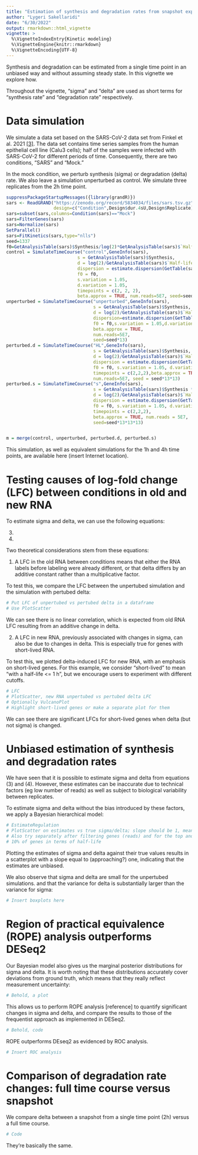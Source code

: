 ```yaml
---
title: "Estimation of synthesis and degradation rates from snapshot experiments"
author: "Lygeri Sakellaridi"
date: "6/30/2022"
output: rmarkdown::html_vignette
vignette: >
  %\VignetteIndexEntry{Kinetic modeling}
  %\VignetteEngine{knitr::rmarkdown}
  %\VignetteEncoding{UTF-8}
---
```


Synthesis and degradation can be estimated from a single time point in an 
unbiased way and without assuming steady state. In this vignette we explore how.

Throughout the vignette, "sigma" and "delta" are used as short terms for
"synthesis rate" and "degradation rate" respectively.

# Data simulation

We simulate a data set based on the SARS-CoV-2 data set from Finkel et al. 2021
[[3]](https://www.nature.com/articles/s41586-021-03610-3). The data set contains 
time series samples from the human epithelial cell line (Calu3 cells); half of 
the samples were infected with SARS-CoV-2 for different periods of time.
Consequently, there are two conditions, "SARS" and "Mock."

In the mock condition, we perturb synthesis (sigma) or degradation (delta) rate.
We also leave a simulation unperturbed as control. We simulate three replicates
from the 2h time point.

```r
suppressPackageStartupMessages({library(grandR)})
sars <- ReadGRAND("https://zenodo.org/record/5834034/files/sars.tsv.gz",
                  design=c("Condition",Design$dur.4sU,Design$Replicate))
sars=subset(sars,columns=Condition(sars)=="Mock")
sars=FilterGenes(sars)
sars=Normalize(sars)
SetParallel()
sars=FitKinetics(sars,type="nlls")
seed=1337
f0=GetAnalysisTable(sars)$Synthesis/log(2)*GetAnalysisTable(sars)$`Half-life`
control = SimulateTimeCourse("control",GeneInfo(sars),
                           s = GetAnalysisTable(sars)$Synthesis,
                           d = log(2)/GetAnalysisTable(sars)$`Half-life`,
                           dispersion = estimate.dispersion(GetTable(sars,type="count")),
                           f0 = f0,
                           s.variation = 1.05,
                           d.variation = 1.05,
                           timepoints = c(2, 2, 2),
                           beta.approx = TRUE, num.reads=5E7, seed=seed)
unperturbed = SimulateTimeCourse("unperturbed",GeneInfo(sars),
                                 s = GetAnalysisTable(sars)$Synthesis,
                                 d = log(2)/GetAnalysisTable(sars)$`Half-life`,
                                 dispersion=estimate.dispersion(GetTable(sars,type="count")),
                                 f0 = f0,s.variation = 1.05,d.variation = 1.05,timepoints = c(2,2,2),
                                 beta.approx = TRUE,
                                 num.reads=5E7,
                                 seed=seed*13)
perturbed.d = SimulateTimeCourse("HL",GeneInfo(sars),
                                 s = GetAnalysisTable(sars)$Synthesis,
                                 d = log(2)/GetAnalysisTable(sars)$`Half-life` *2^rnorm(nrow(sars),0,1) ,
                                 dispersion = estimate.dispersion(GetTable(sars,type="count")),
                                 f0 = f0, s.variation = 1.05, d.variation = 1.05,
                                 timepoints = c(2,2,2),beta.approx = TRUE,
                                 num.reads=5E7, seed = seed*13*13)
perturbed.s = SimulateTimeCourse("s",GeneInfo(sars),
                                 s = GetAnalysisTable(sars)$Synthesis *2^rnorm(nrow(sars),0,1) ,
                                 d = log(2)/GetAnalysisTable(sars)$`Half-life`,
                                 dispersion = estimate.dispersion(GetTable(sars,type="count")),
                                 f0 = f0, s.variation = 1.05, d.variation = 1.05,
                                 timepoints = c(2,2,2),
                                 beta.approx = TRUE, num.reads = 5E7,
                                 seed=seed*13*13*13)


m = merge(control, unperturbed, perturbed.d, perturbed.s)
```
This simulation, as well as equivalent simulations for the 1h and 4h time points,
are available here (insert Internet location).

# Testing causes of log-fold change (LFC) between conditions in old and new RNA

To estimate sigma and delta, we can use the following equations:

(3)

(4)

Two theoretical considerations stem from these equations: 

1. A LFC in the old RNA between conditions means that either the
RNA labels before labeling were already different, or that delta differs by
an additive constant rather than a multiplicative factor.

To test this, we compare the LFC between the unpertubed simulation and the
simulation with pertubed delta:

```r
# Put LFC of unpertubed vs pertubed delta in a dataframe
# Use PlotScatter
```

We can see there is no linear correlation, which is expected from old RNA LFC
resulting from an additive change in delta.

2. A LFC in new RNA, previously associated with changes in sigma, can also be
due to changes in delta. This is especially true for genes with short-lived
RNA.

To test this, we plotted delta-induced LFC for new RNA, with an emphasis
on short-lived genes. For this example, we consider "short-lived" to mean
"with a half-life <= 1 h", but we encourage users to experiment with different
cutoffs.

```r
# LFC
# PlotScatter, new RNA unpertubed vs pertubed delta LFC
# Optionally VulcanoPlot
# Highlight short-lived genes or make a separate plot for them
```

We can see there are significant LFCs for short-lived genes when delta
(but not sigma) is changed.

# Unbiased estimation of synthesis and degradation rates

We have seen that it is possible to estimate sigma and delta from equations
(3) and (4). However, these estimates can be inaccurate due to technical
factors (eg low number of reads) as well as subject to biological variability
between replicates.

To estimate sigma and delta without the bias introduced by these factors, we 
apply a Bayesian hierarchical model:

```r
# EstimateRegulation
# PlotScatter on estimates vs true sigma/delta; slope should be 1, meaning no bias
# Also try separately after filtering genes (reads) and for the top and bottom
# 10% of genes in terms of half-life
```

Plotting the estimates of sigma and delta against their true values results 
in a scatterplot with a slope equal to (approaching?) one, indicating that
the estimates are unbiased.

We also observe that sigma and delta are small for the unpertubed simulations.
and that the variance for delta is substantially larger than the variance for 
sigma:

```r
# Insert boxplots here
```

# Region of practical equivalence (ROPE) analysis outperforms DESeq2

Our Bayesian model also gives us the marginal posterior distributions for
sigma and delta. It is worth noting that these distributions accurately cover
deviations from ground truth, which means that they really reflect measurement
uncertainty:

```r
# Behold, a plot
```

This allows us to perform ROPE analysis [reference] to quantify significant
changes in sigma and delta, and compare the results to those of the frequentist
approach as implemented in DESeq2.

```r
# Behold, code
```

ROPE outperforms DEseq2 as evidenced by ROC analysis.

```r
# Insert ROC analysis
```

# Comparison of degradation rate changes: full time course versus snapshot

We compare delta between a snapshot from a single time point (2h) versus a
full time course.

```r
# Code
```

They're basically the same.


















